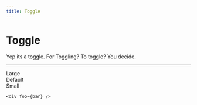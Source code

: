 ```yaml
---
title: Toggle
---
```


# Toggle

Yep its a toggle. For Toggling? To toggle? You decide.

---


<div className='flex gap-4'>
<div>
  Large
  <Toggle size="lg" aria-label="Toggle italic">
    <IconBold className="h-8 w-8" />
  </Toggle>
</div>

<div>
Default

<Toggle size="default" aria-label="Toggle italic">
  <IconBold className="h-6 w-6" />
</Toggle>
</div>

<div>
Small

  <Toggle size="sm" aria-label="Toggle italic">
    <IconBold className="h-4 w-4" />
  </Toggle>
  </div>
</div>

```tsx
<div foo={bar} />
```
